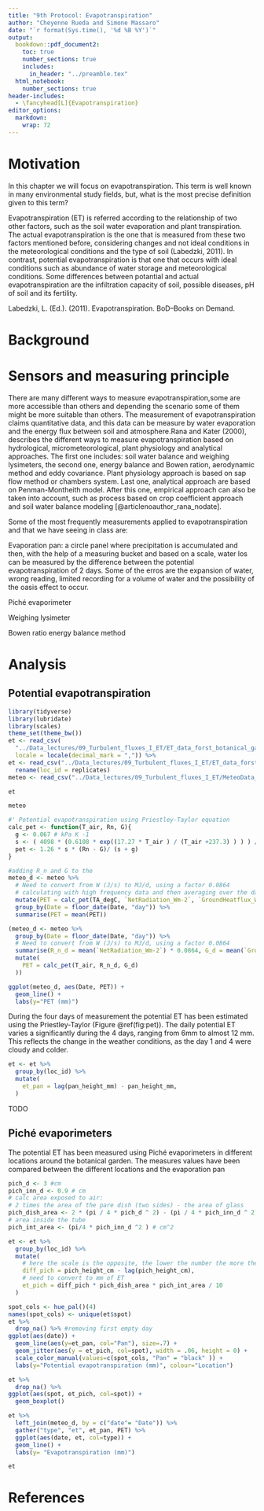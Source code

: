 ```yaml
---
title: "9th Protocol: Evapotranspiration"
author: "Cheyenne Rueda and Simone Massaro"
date: "`r format(Sys.time(), '%d %B %Y')`"
output:
  bookdown::pdf_document2:
    toc: true
    number_sections: true
    includes:
      in_header: "../preamble.tex"
  html_notebook:
    number_sections: true
header-includes:
  - \fancyhead[L]{Evapotranspiration}
editor_options: 
  markdown: 
    wrap: 72
---
```

\newpage
# Motivation

In this chapter we will focus on evapotranspiration. This term is well known in many environmental study fields, but, what is the most precise definition given to this term?

Evapotranspiration (ET) is referred according to the relationship of two other factors, such as the soil water evaporation and plant transpiration. The actual evapotranspiration is the one that is measured from these two factors mentioned before, considering changes and not ideal conditions in the meteorological conditions and the type of soil (Labedzki, 2011). In contrast, potential evapotranspiration is that one that occurs with ideal conditions such as abundance of water storage and meteorological conditions. Some differences between potantial and actual evapotranspiration are the infiltration capacity of soil, possible diseases, pH of soil and its fertility. 

Labedzki, L. (Ed.). (2011). Evapotranspiration. BoD–Books on Demand.



# Background

# Sensors and measuring principle

There are many different ways to measure evapotranspiration,some are more accessible than others and depending the scenario some of them might be more suitable than others. The measurement of evapotranspiration claims quantitative data, and this data can be measure by water evaporation and the energy flux between soil and atmosphere.Rana and Kater (2000), describes the different ways to measure evapotranspiration based on hydrological, micrometeorological, plant physiology and analytical approaches. The first one includes: soil water balance and weighing lysimeters, the second one, energy balance and Bowen ration, aerodynamic method and eddy covariance. Plant physiology approach is based on sap flow method or chambers system. Last one, analytical approach are based on Penman-Montheith model. After this one, empirical approach can also be taken into account, such as process based on crop coefficient approach and soil water balance modeling [@articlenoauthor_rana_nodate]. 


Some of the most frequently measurements applied to evapotranspiration and that we have seeing in class are:

Evaporation pan: a circle panel where precipitation is accumulated and then, with the help of a measuring bucket and based on a scale, water los can be measured by the difference between the potential evapotranspiration of 2 days. Some of the erros are the expansion of water, wrong reading, limited recording for a volume of water and the possibility of the oasis effect to occur. 

Piché evaporimeter

Weighing lysimeter

Bowen ratio energy balance method






# Analysis
## Potential evapotranspiration

```r
library(tidyverse)
library(lubridate)
library(scales)
theme_set(theme_bw())
et <- read_csv(
  "../Data_lectures/09_Turbulent_fluxes_I_ET/ET_data_forst_botanical_garden.csv",
  locale = locale(decimal_mark = ",")) %>% 
et <- read_csv("../Data_lectures/09_Turbulent_fluxes_I_ET/ET_data_forst_botanical_garden.csv" , locale = locale(decimal_mark = ",")) %>% 
  rename(loc_id = replicates)
meteo <- read_csv("../Data_lectures/09_Turbulent_fluxes_I_ET/MeteoData_BotanicalGarden.csv")
```
```r
et
```

```r
meteo
```

```r
#' Potential evapotranspiration using Priestley-Taylor equation
calc_pet <- function(T_air, Rn, G){
  g <- 0.067 # kPa K -1
  s <- ( 4098 * (0.6108 * exp((17.27 * T_air ) / (T_air +237.3) ) ) ) / ( T_air + 237.3 )^2
  pet <- 1.26 * s * (Rn - G)/ (s + g)
}

```
```r
#adding R_n and G to the 
meteo_d <- meteo %>% 
  # Need to convert from W (J/s) to MJ/d, using a factor 0.0864
  # calculating with high frequency data and then averaging over the day
  mutate(PET = calc_pet(TA_degC, `NetRadiation_Wm-2`, `GroundHeatflux_Wm-2`)) %>% 
  group_by(Date = floor_date(Date, "day")) %>% 
  summarise(PET = mean(PET))
```


```r
(meteo_d <- meteo %>% 
  group_by(Date = floor_date(Date, "day")) %>% 
  # Need to convert from W (J/s) to MJ/d, using a factor 0.0864
  summarise(R_n_d = mean(`NetRadiation_Wm-2`) * 0.0864, G_d = mean(`GroundHeatflux_Wm-2`) * 0.0864, T_air = mean(TA_degC)) %>% 
  mutate(
    PET = calc_pet(T_air, R_n_d, G_d)
  ))
```

```r
ggplot(meteo_d, aes(Date, PET)) +
  geom_line() +
  labs(y="PET (mm)")
```
During the four days of measurement the potential ET has been estimated using the Priestley-Taylor (Figure \@ref(fig:pet)).
The daily potential ET varies a significantly during the 4 days, ranging from 6mm to almost 12 mm.
This reflects the change in the weather conditions, as the day 1 and 4 were cloudy and colder. 

```r
et <- et %>% 
  group_by(loc_id) %>% 
  mutate(
    et_pan = lag(pan_height_mm) - pan_height_mm,
  )
```


TODO

## Piché evaporimeters

The potential ET has been measured using Piché evaporimeters in different locations around the botanical garden.
The measures values have been compared between the different locations and the evaporation pan
```r
pich_d <- 3 #cm
pich_inn_d <- 0.9 # cm
# calc area exposed to air:
# 2 times the area of the pare dish (two sides) - the area of glass
pich_dish_area <- 2 * (pi / 4 * pich_d ^ 2) - (pi / 4 * pich_inn_d ^ 2) # cm^2
# area inside the tube
pich_int_area <- (pi/4 * pich_inn_d ^2 ) # cm^2
```

```r
et <- et %>% 
  group_by(loc_id) %>% 
  mutate(
    # here the scale is the opposite, the lower the number the more the water
    diff_pich = pich_height_cm - lag(pich_height_cm),
    # need to convert to mm of ET
    et_pich = diff_pich * pich_dish_area * pich_int_area / 10
  )
```


```r
spot_cols <- hue_pal()(4)
names(spot_cols) <- unique(et$spot)
et %>% 
  drop_na() %>% #removing first empty day
ggplot(aes(date)) +
  geom_line(aes(y=et_pan, col="Pan"), size=.7) +
  geom_jitter(aes(y = et_pich, col=spot), width = .06, height = 0) +
  scale_color_manual(values=c(spot_cols, "Pan" = "black" )) +
  labs(y="Potential evapotranspiration (mm)", colour="Location")
```



```r
et %>% 
  drop_na() %>% 
ggplot(aes(spot, et_pich, col=spot)) +
  geom_boxplot()
```


```r
et %>% 
  left_join(meteo_d, by = c("date"= "Date")) %>% 
  gather("type", "et", et_pan, PET) %>% 
  ggplot(aes(date, et, col=type)) +
  geom_line() +
  labs(y= "Evapotranspiration (mm)")
```


```r
et
```


# References


